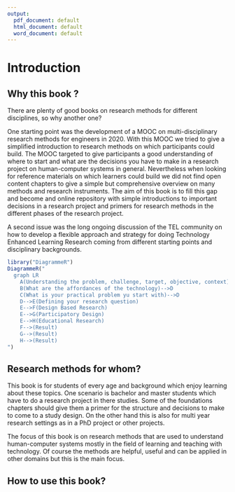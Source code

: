```yaml
---
output:
  pdf_document: default
  html_document: default
  word_document: default
---
```

# Introduction

## Why this book ? {#intro}

There are plenty of good books on research methods for different disciplines, so why another one? 

One starting point was the development of a MOOC on multi-disciplinary research methods for engineers in 2020. With this MOOC we tried to give a simplified introduction to research methods on which participants could build. The MOOC targeted to give participants a good understanding of where to start and what are the decisions you have to make in a research project on human-computer systems in general. Nevertheless when looking for reference materials on which learners could build we did not find open content chapters to give a simple but comprehensive overview on many methods and research instruments. The aim of this book is to fill this gap and become and online repository with simple introductions to important decisions in a research project and primers for research methods in the different phases of the research project.

A second issue was the long ongoing discussion of the TEL community on how to develop a flexible approach and strategy for doing Technology Enhanced Learning Research coming from different starting points and disciplinary backgrounds.

```r
library("DiagrammeR")
DiagrammeR("
  graph LR
    A(Understanding the problem, challenge, target, objective, context)-->D(Select your research approach)
    B(What are the affordances of the technology)-->D
    C(What is your practical problem yu start with)-->D
    D-->E(Defining your research question)
    E-->F(Design Based Research)
    E-->G(Participatory Design)
    E-->H(Educational Research)
    F-->(Result)
    G-->(Result)
    H-->(Result)
")
```

## Research methods for whom?

This book is for students of every age and background which enjoy learning about these topics. One scenario is bachelor and master students which have to do a research project in there studies. Some of the foundations chapters should give them a primer for the structure and decisions to make to come to a study design. On the other hand this is also for multi year research settings as in a PhD project or other projects.

The focus of this book is on research methods that are used to understand human-computer systems mostly in the field of learning and teaching with technology. Of course the methods are helpful, useful and can be applied in other domains but this is the main focus.


## How to use this book?


